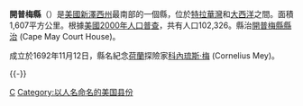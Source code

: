 {{noteTA 
|G1=USState}}
<!--[[File:Map_of_New_Jersey_highlighting_Cape_May_County.svg|150px]]-->
{{Infobox U.S. County|
 county  = 開普梅縣|
 state = 紐澤西州 |
 en county  = Cape May County|
 en state = New Jersey |
 seal = Cape May County Seal.gif |
 map size = 100 |
 founded = 1685年 |
 seat = [[Cape_May_Court_House,_New_Jersey|Cape May Court House]] | 
 area = 1,607 [[square_kilometre|km²]] (620 [[square_mile|mi²]]) |
 area land = 661 km² (255 mi²) |
 area water = 946 km² (365 mi²) |
 area percentage = 58.86% |
 census yr = 2000|
 pop = 102,326 |
 density = 155|
 web = www.co.cape-may.nj.us|
|}}
'''開普梅縣'''（{{lang-en|Cape May County}}）是[[美國|美國]][[新澤西州|新澤西州]]最南部的一個縣，位於[[特拉華灣|特拉華灣]]和[[大西洋|大西洋]]之間。面積1,607平方公里。根據[[美國2000年人口普查|美國2000年人口普查]]，共有人口102,326。縣治[[開普梅縣縣治|開普梅縣縣治]] (Cape May Court House)。

成立於1692年11月12日，縣名紀念[[荷蘭|荷蘭]]探險家[[科內琉斯·梅|科內琉斯·梅]] (Cornelius Mey)。

{{-}}
{{New_Jersey}}
{{NewJersey-stub}}
[[Category:新泽西州县份|C]]
[[Category:以人名命名的美国县份|Category:以人名命名的美国县份]]
